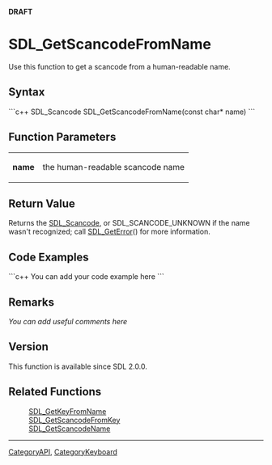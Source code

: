 '''DRAFT'''

= SDL_GetScancodeFromName =
Use this function to get a scancode from a human-readable name.


== Syntax ==
```c++
SDL_Scancode SDL_GetScancodeFromName(const char* name)
```

== Function Parameters ==
{|
|'''name'''
|the human-readable scancode name
|}

== Return Value ==
Returns the [[SDL_Scancode]], or SDL_SCANCODE_UNKNOWN if the name wasn't recognized; call [[SDL_GetError]]() for more information.

== Code Examples ==
```c++
You can add your code example here
```

== Remarks ==
''You can add useful comments here''

== Version ==
This function is available since SDL 2.0.0.

== Related Functions ==
:[[SDL_GetKeyFromName]]
:[[SDL_GetScancodeFromKey]]
:[[SDL_GetScancodeName]]

----
[[CategoryAPI]], [[CategoryKeyboard]]
